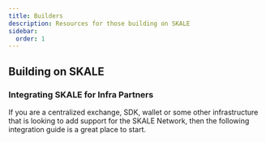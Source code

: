 ```yaml
---
title: Builders
description: Resources for those building on SKALE
sidebar:
  order: 1
---
```


## Building on SKALE
<CardGrid>
	<LinkCard
		title="App Developers"
		href="/builders/app-developers/overview"
	/>
	<LinkCard
		title="Chain Operators"
		href="/builders/chain-operators/architecture"
	/>
	<LinkCard
		title="Node Operators"
		href="/builders/node-operators/overview"
	/>
	<LinkCard
		title="Tools"
		href="/builders/tools"
	/>
</CardGrid>

### Integrating SKALE for Infra Partners

If you are a centralized exchange, SDK, wallet or some other infrastructure that is looking
to add support for the SKALE Network, then the following integration guide is a great place to start.

<LinkCard
		title="Integration Guide"
		href="/builders/integration-guide"
/>